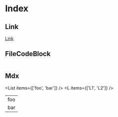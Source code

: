 # Index

## Link

[Link](./foo.mdx)
[](/llms.txt)

## FileCodeBlock

```tsx file="./foo.mdx"

```

## Mdx


<List items={['foo', 'bar']} />
<L items={['L1', 'L2']} />

<Table>
  <tr>
    <td>foo</td>
  </tr>
  <tr>
    <td>bar</td>
  </tr>
</Table>
